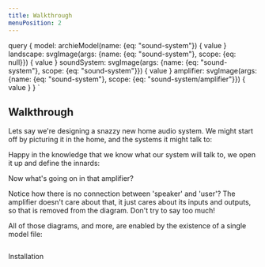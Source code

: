 ```yaml
---
title: Walkthrough
menuPosition: 2
---
```



query {
  model: archieModel(name: {eq: "sound-system"}) {
    value
  }
  landscape: svgImage(args: {name: {eq: "sound-system"}, scope: {eq: null}}) {
    value
  }
  soundSystem: svgImage(args: {name: {eq: "sound-system"}, scope: {eq: "sound-system"}}) {
    value
  }
  amplifier: svgImage(args: {name: {eq: "sound-system"}, scope: {eq: "sound-system/amplifier"}}) {
    value
  }
}
`

<Layout>
<SEO title="Walkthrough" />

## Walkthrough

Lets say we're designing a snazzy new home audio system.
We might start off by picturing it in the home, and the systems it might talk to:

<div dangerouslySetInnerHTML={{ __html: props.data.landscape.value }} />

Happy in the knowledge that we know what our system will talk to, we open it up and define the innards:

<div dangerouslySetInnerHTML={{ __html: props.data.soundSystem.value }} />

Now what's going on in that amplifier?

<div dangerouslySetInnerHTML={{ __html: props.data.amplifier.value }} />

Notice how there is no connection between 'speaker' and 'user'?
The amplifier doesn't care about that, it just cares about its inputs and outputs,
so that is removed from the diagram. Don't try to say too much!

All of those diagrams, and more, are enabled by the existence of a single model file:

<pre><div dangerouslySetInnerHTML={{ __html: props.data.model.value }} /></pre>

<Link to="/installation/">Installation</Link>

</Layout>
